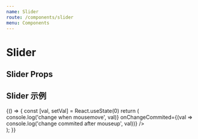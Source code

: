 ```yaml
---
name: Slider
route: /components/slider
menu: Components
---
```



# Slider

## Slider Props

<Props of={Slider} />

## Slider 示例
<Playground>
    {() => {
        const [val, setVal] = React.useState(0)
        return (
            <div style={{ padding: 20, width: 200 }}>
                <Slider
                    value={val}
                    step={10}
                    onChange={val => console.log('change when mousemove', val)}
                    onChangeCommited={(val => console.log('change commited after mouseup', val))}
                />
            </div>
        );
    }}
</Playground>